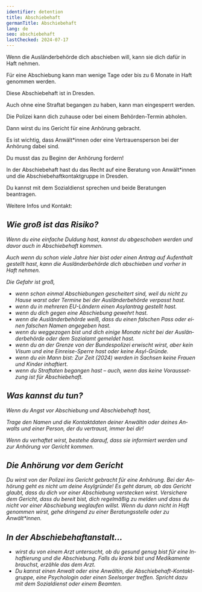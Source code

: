 ```yaml
---
identifier: detention
title: Abschiebehaft
germanTitle: Abschiebehaft
lang: de
seo: abschiebehaft
lastChecked: 2024-07-17
---
```



Wenn die Ausländerbehörde dich abschieben will, kann sie dich dafür in Haft nehmen.

Für eine Abschiebung kann man wenige Tage oder bis zu 6 Monate in Haft genommen werden.

Diese Abschiebehaft ist in Dresden.

Auch ohne eine Straftat begangen zu haben, kann man eingesperrt werden.

Die Polizei kann dich zuhause oder bei einem Behörden-Termin abholen.

Dann wirst du ins Gericht für eine Anhörung gebracht.

Es ist wichtig, dass Anwält\*innen oder eine Vertrauensperson bei der Anhörung dabei sind.

Du musst das zu Beginn der Anhörung fordern!

In der Abschiebehaft hast du das Recht auf eine Beratung von Anwält\*innen und die Abschiebehaftkontaktgruppe in Dresden.

Du kannst mit dem Sozialdienst sprechen und beide Beratungen beantragen.

Weitere Infos und Kontakt:

<Address
  identifier="abschiebehaftkontaktgruppe"
  lang="de"
/>

## Wie groß ist das Risiko?

Wenn du eine einfache Duldung hast, kannst du abgeschoben werden und davor auch in Abschiebehaft kommen.

Auch wenn du schon viele Jahre hier bist oder einen Antrag auf Aufenthalt gestellt hast, kann die Ausländerbehörde dich abschieben und vorher in Haft nehmen.

Die Gefahr ist groß,

- wenn schon einmal Abschiebungen gescheitert sind, weil du nicht zu Hause warst oder Termine bei der Ausländerbehörde verpasst hast.
- wenn du in mehreren EU-Ländern einen Asylantrag gestellt hast.
- wenn du dich gegen eine Abschiebung gewehrt hast.
- wenn die Ausländerbehörde weiß, dass du einen falschen Pass oder einen falschen Namen angegeben hast.
- wenn du weggezogen bist und dich einige Monate nicht bei der Ausländerbehörde oder dem Sozialamt gemeldet hast.
- wenn du an der Grenze von der Bundespolizei erwischt wirst, aber kein Visum und eine Einreise-Sperre hast oder keine Asyl-Gründe.
- wenn du ein Mann bist: Zur Zeit (2024) werden in Sachsen keine Frauen und Kinder inhaftiert.
- wenn du Straftaten begangen hast – auch, wenn das keine Voraussetzung ist für Abschiebehaft.

## Was kannst du tun?

Wenn du Angst vor Abschiebung und Abschiebehaft hast,

<Block
  lang="de"
  identifier="counseling_addresses"
/>

Trage den Namen und die Kontaktdaten deiner Anwältin oder deines Anwalts und einer Person, der du vertraust, immer bei dir!

<ExternalShortLink
  lang="de"
  identifier="form_detention"
/>

Wenn du verhaftet wirst, bestehe darauf, dass sie informiert werden und zur Anhörung vor Gericht kommen.

## Die Anhörung vor dem Gericht

Du wirst von der Polizei ins Gericht gebracht für eine Anhörung. Bei der Anhörung geht es nicht um deine Asylgründe! Es geht darum, ob das Gericht glaubt, dass du dich vor einer Abschiebung verstecken wirst. Versichere dem Gericht, dass du bereit bist, dich regelmäßig zu melden und dass du nicht vor einer Abschiebung weglaufen willst. Wenn du dann nicht in Haft genommen wirst, gehe dringend zu einer Beratungsstelle oder zu Anwält\*innen.

## In der Abschiebehaftanstalt...

- wirst du von einem Arzt untersucht, ob du gesund genug bist für eine Inhaftierung und die Abschiebung. Falls du krank bist und Medikamente brauchst, erzähle das dem Arzt.
- Du kannst einen Anwalt oder eine Anwältin, die Abschiebehaft-Kontaktgruppe, eine Psychologin oder einen Seelsorger treffen. Spricht dazu mit dem Sozialdienst oder einem Beamten.
